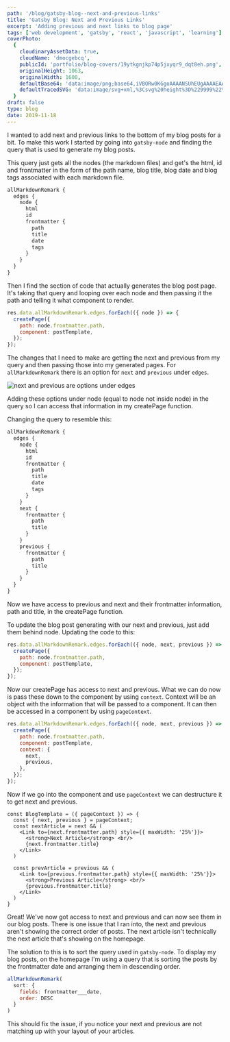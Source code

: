 ```yaml
---
path: '/blog/gatsby-blog--next-and-previous-links'
title: 'Gatsby Blog: Next and Previous Links'
excerpt: 'Adding previous and next links to blog page'
tags: ['web development', 'gatsby', 'react', 'javascript', 'learning']
coverPhoto:
  {
    cloudinaryAssetData: true,
    cloudName: 'dmocgebcq',
    publicId: 'portfolio/blog-covers/19ytkgnjkp74p5jxyqr9_dqt8eh.png',
    originalHeight: 1063,
    originalWidth: 1600,
    defaultBase64: 'data:image/png;base64,iVBORw0KGgoAAAANSUhEUgAAAAEAAAABCAYAAAAfFcSJAAAADUlEQVR42mMMXG/8HwAEwAI0Bj1bnwAAAABJRU5ErkJggg==',
    defaultTracedSVG: 'data:image/svg+xml,%3Csvg%20height%3D%229999%22%20viewBox%3D%220%200%209999%209999%22%20width%3D%229999%22%20xmlns%3D%22http%3A%2F%2Fwww.w3.org%2F2000%2Fsvg%22%3E%3Cpath%20d%3D%22m0%200h9999v9999h-9999z%22%20fill%3D%22%23f9fafb%22%2F%3E%3C%2Fsvg%3E',
  }
draft: false
type: blog
date: 2019-11-18
---
```


I wanted to add next and previous links to the bottom of my blog posts for a bit. To make this work I started by going into `gatsby-node` and finding the query that is used to generate my blog posts.

This query just gets all the nodes (the markdown files) and get's the html, id and frontmatter in the form of the path name, blog title, blog date and blog tags associated with each markdown file.

```javascript
allMarkdownRemark {
  edges {
    node {
      html
      id
      frontmatter {
        path
        title
        date
        tags
      }
    }
  }
}
```

Then I find the section of code that actually generates the blog post page. It's taking that query and looping over each node and then passing it the path and telling it what component to render.

```javascript
res.data.allMarkdownRemark.edges.forEach(({ node }) => {
  createPage({
    path: node.frontmatter.path,
    component: postTemplate,
  });
});
```

The changes that I need to make are getting the next and previous from my query and then passing those into my generated pages. For `allMarkdownRemark` there is an option for `next` and `previous` under `edges`.

![next and previous are options under edges](https://thepracticaldev.s3.amazonaws.com/i/yff4amb61ljc50gq96pw.png)

Adding these options under node (equal to node not inside node) in the query so I can access that information in my createPage function.

Changing the query to resemble this:

```javascript
allMarkdownRemark {
  edges {
    node {
      html
      id
      frontmatter {
        path
        title
        date
        tags
      }
    }
    next {
      frontmatter {
        path
        title
      }
    }
    previous {
      frontmatter {
        path
        title
      }
    }
  }
}
```

Now we have access to previous and next and their frontmatter information, path and title, in the createPage function.

To update the blog post generating with our next and previous, just add them behind node. Updating the code to this:

```javascript
res.data.allMarkdownRemark.edges.forEach(({ node, next, previous }) => {
  createPage({
    path: node.frontmatter.path,
    component: postTemplate,
  });
});
```

Now our createPage has access to next and previous. What we can do now is pass these down to the component by using `context`. Context will be an object with the information that will be passed to a component. It can then be accessed in a component by using `pageContext`.

```javascript
res.data.allMarkdownRemark.edges.forEach(({ node, next, previous }) => {
  createPage({
    path: node.frontmatter.path,
    component: postTemplate,
    context: {
      next,
      previous,
    },
  });
});
```

Now if we go into the component and use `pageContext` we can destructure it to get next and previous.

```react
const BlogTemplate = ({ pageContext }) => {
  const { next, previous } = pageContext;
  const nextArticle = next && (
    <Link to={next.frontmatter.path} style={{ maxWidth: '25%'}}>
      <strong>Next Article</strong> <br/>
      {next.frontmatter.title}
    </Link>
  )

  const prevArticle = previous && (
    <Link to={previous.frontmatter.path} style={{ maxWidth: '25%'}}>
      <strong>Previous Article</strong> <br/>
      {previous.frontmatter.title}
    </Link>
  )
}
```

Great! We've now got access to next and previous and can now see them in our blog posts. There is one issue that I ran into, the next and previous aren't showing the correct order of posts. The next article isn't technically the next article that's showing on the homepage.

The solution to this is to sort the query used in `gatsby-node`. To display my blog posts, on the homepage I'm using a query that is sorting the posts by the frontmatter date and arranging them in descending order.

```javascript
allMarkdownRemark(
  sort: {
    fields: frontmatter___date,
    order: DESC
  }
)
```

This should fix the issue, if you notice your next and previous are not matching up with your layout of your articles.
